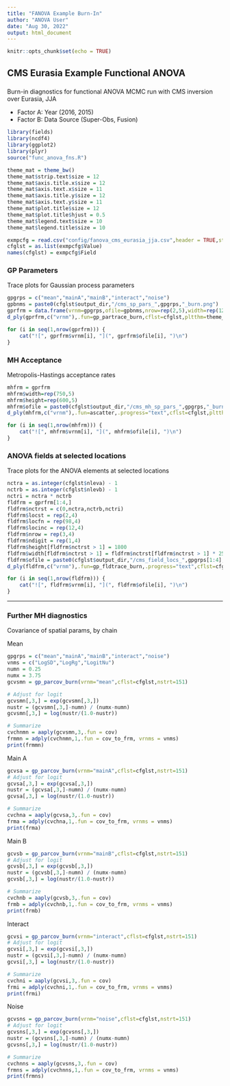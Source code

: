 ```yaml
---
title: "FANOVA Example Burn-In"
author: "ANOVA User"
date: "Aug 30, 2022"
output: html_document
---
```


```r
knitr::opts_chunk$set(echo = TRUE)
```

## CMS Eurasia Example Functional ANOVA

### 

Burn-in diagnostics for functional ANOVA MCMC run with CMS inversion over Eurasia, JJA

* Factor A: Year (2016, 2015)
* Factor B: Data Source (Super-Obs, Fusion)

```r
library(fields)
library(ncdf4)
library(ggplot2)
library(plyr)
source("func_anova_fns.R")
```

```r
theme_mat = theme_bw() 
theme_mat$strip.text$size = 12
theme_mat$axis.title.x$size = 12
theme_mat$axis.text.x$size = 11
theme_mat$axis.title.y$size = 12
theme_mat$axis.text.y$size = 11
theme_mat$plot.title$size = 12
theme_mat$plot.title$hjust = 0.5
theme_mat$legend.text$size = 10
theme_mat$legend.title$size = 10
```

```r
exmpcfg = read.csv("config/fanova_cms_eurasia_jja.csv",header = TRUE,stringsAsFactors = FALSE)
cfglst = as.list(exmpcfg$Value)
names(cfglst) = exmpcfg$Field
```

### GP Parameters

Trace plots for Gaussian process parameters

```r
gpgrps = c("mean","mainA","mainB","interact","noise")
gpbnms = paste0(cfglst$output_dir,"/cms_sp_pars_",gpgrps,"_burn.png")
gprfrm = data.frame(vrnm=gpgrps,ofile=gpbnms,nrow=rep(2,5),width=rep(1200,5),height=rep(900,5),stringsAsFactors = FALSE)
d_ply(gprfrm,c("vrnm"),.fun=gp_partrace_burn,cflst=cfglst,pltthm=theme_mat,nstrt=151)
```

```r
for (i in seq(1,nrow(gprfrm))) {
    cat("![", gprfrm$vrnm[i], "](", gprfrm$ofile[i], ")\n")  
}
```

### MH Acceptance

Metropolis-Hastings acceptance rates

```r
mhfrm = gprfrm
mhfrm$width=rep(750,5)
mhfrm$height=rep(600,5)
mhfrm$ofile = paste0(cfglst$output_dir,"/cms_mh_sp_pars_",gpgrps,"_burn.png")
d_ply(mhfrm,c("vrnm"),.fun=ascatter,.progress="text",cflst=cfglst,pltthm=theme_mat)
```

```r
for (i in seq(1,nrow(mhfrm))) {
    cat("![", mhfrm$vrnm[i], "](", mhfrm$ofile[i], ")\n")  
}
```

### ANOVA fields at selected locations

Trace plots for the ANOVA elements at selected locations

```r
nctra = as.integer(cfglst$nleva) - 1
nctrb = as.integer(cfglst$nlevb) - 1
nctri = nctra * nctrb
fldfrm = gprfrm[1:4,]
fldfrm$nctrst = c(0,nctra,nctrb,nctri)
fldfrm$locst = rep(2,4)
fldfrm$locfn = rep(98,4)
fldfrm$locinc = rep(12,4)
fldfrm$nrow = rep(3,4)
fldfrm$ndigit = rep(1,4)
fldfrm$height[fldfrm$nctrst > 1] = 1800
fldfrm$width[fldfrm$nctrst > 1] = fldfrm$nctrst[fldfrm$nctrst > 1] * 250
fldfrm$ofile = paste0(cfglst$output_dir,"/cms_field_locs_",gpgrps[1:4],"_burn.png")
d_ply(fldfrm,c("vrnm"),.fun=gp_fldtrace_burn,.progress="text",cflst=cfglst,pltthm=theme_mat,nstrt=151)
```

```r
for (i in seq(1,nrow(fldfrm))) {
    cat("![", fldfrm$vrnm[i], "](", fldfrm$ofile[i], ")\n")  
}
```

***

### Further MH diagnostics

Covariance of spatial params, by chain

Mean

```r
gpgrps = c("mean","mainA","mainB","interact","noise")
vnms = c("LogSD","LogRg","LogitNu")
numn = 0.25
numx = 3.75
gcvsmn = gp_parcov_burn(vrnm="mean",cflst=cfglst,nstrt=151)

# Adjust for logit
gcvsmn[,3,] = exp(gcvsmn[,3,])
nustr = (gcvsmn[,3,]-numn) / (numx-numn)
gcvsmn[,3,] = log(nustr/(1.0-nustr))

# Summarize
cvchnmn = aaply(gcvsmn,3,.fun = cov)
frmmn = adply(cvchnmn,1,.fun = cov_to_frm, vrnms = vnms)
print(frmmn)
```

Main A

```r
gcvsa = gp_parcov_burn(vrnm="mainA",cflst=cfglst,nstrt=151)
# Adjust for logit
gcvsa[,3,] = exp(gcvsa[,3,])
nustr = (gcvsa[,3,]-numn) / (numx-numn)
gcvsa[,3,] = log(nustr/(1.0-nustr))

# Summarize
cvchna = aaply(gcvsa,3,.fun = cov)
frma = adply(cvchna,1,.fun = cov_to_frm, vrnms = vnms)
print(frma)
```

Main B

```r
gcvsb = gp_parcov_burn(vrnm="mainB",cflst=cfglst,nstrt=151)
# Adjust for logit
gcvsb[,3,] = exp(gcvsb[,3,])
nustr = (gcvsb[,3,]-numn) / (numx-numn)
gcvsb[,3,] = log(nustr/(1.0-nustr))

# Summarize
cvchnb = aaply(gcvsb,3,.fun = cov)
frmb = adply(cvchnb,1,.fun = cov_to_frm, vrnms = vnms)
print(frmb)
```

Interact

```r
gcvsi = gp_parcov_burn(vrnm="interact",cflst=cfglst,nstrt=151)
# Adjust for logit
gcvsi[,3,] = exp(gcvsi[,3,])
nustr = (gcvsi[,3,]-numn) / (numx-numn)
gcvsi[,3,] = log(nustr/(1.0-nustr))

# Summarize
cvchni = aaply(gcvsi,3,.fun = cov)
frmi = adply(cvchni,1,.fun = cov_to_frm, vrnms = vnms)
print(frmi)
```

Noise

```r
gcvsns = gp_parcov_burn(vrnm="noise",cflst=cfglst,nstrt=151)
# Adjust for logit
gcvsns[,3,] = exp(gcvsns[,3,])
nustr = (gcvsns[,3,]-numn) / (numx-numn)
gcvsns[,3,] = log(nustr/(1.0-nustr))

# Summarize
cvchnns = aaply(gcvsns,3,.fun = cov)
frmns = adply(cvchnns,1,.fun = cov_to_frm, vrnms = vnms)
print(frmns)
```
